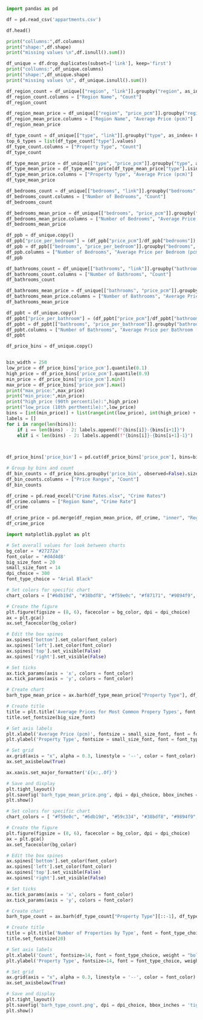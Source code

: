 ```python
import pandas as pd 

df = pd.read_csv('appartments.csv')

df.head()
```

```python
print("collumns:",df.columns)
print("shape:",df.shape)
print("missing values \n",df.isnull().sum())
```

```python

df_unique = df.drop_duplicates(subset=['link'], keep='first')
print("collumns:",df_unique.columns)
print("shape:",df_unique.shape)
print("missing values \n", df_unique.isnull().sum())

```

```python
df_region_count = df_unique[["region", "link"]].groupby("region", as_index= False).count()
df_region_count.columns = ["Region Name", "Count"]
df_region_count
```
```python
df_region_mean_price = df_unique[["region", "price_pcm"]].groupby("region", as_index= False).mean().round(2)
df_region_mean_price.columns = ["Region Name", "Average Price (pcm)"]
df_region_mean_price
```
```python
df_type_count = df_unique[["type", "link"]].groupby("type", as_index= False).count().sort_values(["link"], ascending= False).reset_index(drop=True).head(6)
top_6_types = list(df_type_count["type"].values)
df_type_count.columns = ["Property Type", "Count"]
df_type_count
```
```python
df_type_mean_price = df_unique[["type", "price_pcm"]].groupby("type", as_index= False).mean().round(2).sort_values(["price_pcm"]).reset_index(drop=True)
df_type_mean_price = df_type_mean_price[df_type_mean_price["type"].isin(top_6_types)].reset_index(drop= True)
df_type_mean_price.columns = ["Property Type", "Average Price (pcm)"]
df_type_mean_price
```

```python
df_bedrooms_count = df_unique[["bedrooms", "link"]].groupby("bedrooms", as_index= False).count().sort_values(["bedrooms"])
df_bedrooms_count.columns = ["Number of Bedrooms", "Count"]
df_bedrooms_count
```
```python
df_bedrooms_mean_price = df_unique[["bedrooms", "price_pcm"]].groupby("bedrooms", as_index= False).mean().round(2).sort_values(["bedrooms"])
df_bedrooms_mean_price.columns = ["Number of Bedrooms", "Average Price (pcm)"]
df_bedrooms_mean_price
```
```python
df_ppb = df_unique.copy()
df_ppb["price_per_bedroom"] = (df_ppb["price_pcm"]/df_ppb["bedrooms"]).round(2)
df_ppb = df_ppb[["bedrooms", "price_per_bedroom"]].groupby("bedrooms", as_index= False).mean().round(2).sort_values(["bedrooms"])
df_ppb.columns = ["Number of Bedrooms", "Average Price per Bedroom (pcm)"]
df_ppb
```
```python
df_bathrooms_count = df_unique[["bathrooms", "link"]].groupby("bathrooms", as_index= False).count().sort_values(["bathrooms"])
df_bathrooms_count.columns = ["Number of Bathrooms", "Count"]
df_bathrooms_count
```
```python
df_bathrooms_mean_price = df_unique[["bathrooms", "price_pcm"]].groupby("bathrooms", as_index= False).mean().round(2).sort_values(["bathrooms"])
df_bathrooms_mean_price.columns = ["Number of Bathrooms", "Average Price (pcm)"]
df_bathrooms_mean_price
```
```python
df_ppbt = df_unique.copy()
df_ppbt["price_per_bathroom"] = (df_ppbt["price_pcm"]/df_ppbt["bathrooms"]).round(2)
df_ppbt = df_ppbt[["bathrooms", "price_per_bathroom"]].groupby("bathrooms", as_index= False).mean().round(2).sort_values(["bathrooms"])
df_ppbt.columns = ["Number of Bathrooms", "Average Price per Bathroom (pcm)"]
df_ppbt
```
```python
df_price_bins = df_unique.copy()


bin_width = 250
low_price = df_price_bins['price_pcm'].quantile(0.1)
high_price = df_price_bins['price_pcm'].quantile(0.9)
min_price = df_price_bins['price_pcm'].min()
max_price = df_price_bins['price_pcm'].max()
print("max_price:",max_price)
print("min_price:",min_price)
print("high_price (90th percentile):",high_price)
print("low_price (10th perthentile):",low_price)
bins = [int(min_price)] + list(range(int(low_price), int(high_price) + bin_width, bin_width)) + [int(max_price)]
labels = []
for i in range(len(bins)):
    if i == len(bins) - 2: labels.append(f"{bins[i]}-{bins[i+1]}")
    elif i < len(bins) - 2: labels.append(f"{bins[i]}-{bins[i+1]-1}")
    


df_price_bins['price_bin'] = pd.cut(df_price_bins['price_pcm'], bins=bins, labels=labels)

# Group by bins and count
df_bin_counts = df_price_bins.groupby('price_bin', observed=False).size().reset_index()
df_bin_counts.columns = ["Price Ranges", "Count"]
df_bin_counts
```
```python
df_crime = pd.read_excel("Crime Rates.xlsx", "Crime Rates")
df_crime.columns = ["Region Name", "Crime Rate"]
df_crime
```
```python
df_crime_price = pd.merge(df_region_mean_price, df_crime, "inner", "Region Name")
df_crime_price
```
```python
import matplotlib.pyplot as plt

# Set overall values for look between charts 
bg_color = '#27272a'
font_color = '#d4d4d8'
big_size_font = 20
small_size_font = 14
dpi_choice = 300
font_type_choice = "Arial Black"

# Set colors for specific chart
chart_colors = ["#6db19d", "#38bdf8", "#f59e0c", "#f87171", "#9894f9", "#59c334"]

# Create the figure
plt.figure(figsize = (8, 6), facecolor = bg_color, dpi = dpi_choice)
ax = plt.gca()
ax.set_facecolor(bg_color)

# Edit the box spines
ax.spines['bottom'].set_color(font_color)
ax.spines['left'].set_color(font_color)  
ax.spines['top'].set_visible(False)
ax.spines['right'].set_visible(False)

# Set ticks
ax.tick_params(axis = 'x', colors = font_color)
ax.tick_params(axis = 'y', colors = font_color)

# Create chart
barh_type_mean_price = ax.barh(df_type_mean_price["Property Type"], df_type_mean_price["Average Price (pcm)"], color = chart_colors)

# Create title
title = plt.title('Average Prices for Most Common Propery Types', font = font_type_choice, weight = "bold", color = font_color)
title.set_fontsize(big_size_font)

# Set axis labels
plt.xlabel('Average Price (pcm)', fontsize = small_size_font, font = font_type_choice, weight = "bold", color = font_color)
plt.ylabel('Property Type', fontsize = small_size_font, font = font_type_choice, weight = "bold", color = font_color)

# Set grid
ax.grid(axis = "x", alpha = 0.3, linestyle = '--', color = font_color)
ax.set_axisbelow(True)

ax.xaxis.set_major_formatter('£{x:,.0f}')

# Save and display
plt.tight_layout()
plt.savefig('barh_type_mean_price.png', dpi = dpi_choice, bbox_inches = 'tight')
plt.show()
```
```python
# Set colors for specific chart
chart_colors = [ "#f59e0c", "#6db19d", "#59c334", "#38bdf8", "#9894f9", "#f87171"]

# Create the figure
plt.figure(figsize = (8, 6), facecolor = bg_color, dpi = dpi_choice)
ax = plt.gca()
ax.set_facecolor(bg_color)

# Edit the box spines
ax.spines['bottom'].set_color(font_color)
ax.spines['left'].set_color(font_color)  
ax.spines['top'].set_visible(False)
ax.spines['right'].set_visible(False)

# Set ticks
ax.tick_params(axis = 'x', colors = font_color)
ax.tick_params(axis = 'y', colors = font_color)

# Create chart
barh_type_count = ax.barh(df_type_count["Property Type"][::-1], df_type_count["Count"][::-1], color = chart_colors)

# Create title
title = plt.title('Number of Properties by Type', font = font_type_choice, weight = "bold", color = font_color)
title.set_fontsize(20)

# Set axis labels
plt.xlabel('Count', fontsize=14, font = font_type_choice, weight = "bold", color = font_color)
plt.ylabel('Property Type', fontsize=14, font = font_type_choice, weight = "bold", color = font_color)

# Set grid
ax.grid(axis = "x", alpha = 0.3, linestyle = '--', color = font_color)
ax.set_axisbelow(True)

# Save and display
plt.tight_layout()
plt.savefig('barh_type_count.png', dpi = dpi_choice, bbox_inches = 'tight')
plt.show()
```